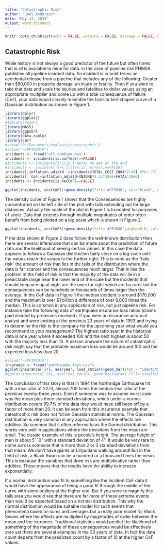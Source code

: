 ---
title: "Catastrophic Risk"
author: "Joel Anderson"
date: "May 17, 2019"
output: word_document
---

```{r setup, include=FALSE}
knitr::opts_chunk$set(echo = FALSE, warning = FALSE, message = FALSE, dpi = 300)
```

## Catastrophic Risk
While history is not always a good predictor of the future but often times that is all is available to mine for data.  In the case of pipeline risk PHMSA publishes all pipeline incident data.  An incident is in brief terms an accidental release from a pipeline that includes any of the following: Greater than $50,000 in property damage, an injury or fatality.  Then if you were to take that data and scale the injuries and fatalities to dollar values using an appropriate multiplier and come up with a total consequence of failure (CoF), your data would closely resemble the familiar bell-shaped curve of a Gaussian distribution as shown in Figure 1.
  
```{r import data, fig.cap="Figure 1: CoF Data Density Curve"}
library(dplyr)
library(ggplot2)
#library(readr)
library(MASS)
library(ggpubr)
library(data.table)
library(car)
#setwd("D:/Documents/Analysis/catastrophic")
#setwd("~/PPIM2019")
incidents <- fread("all_combine.csv")
incidents <- incidents[is.na(Year)==FALSE]
#incidents <- incidents[1:2716,] #Drop 40 NAs at the end
#incidents <- incidents %>% filter(is.na(Year)==FALSE)
incidents[,inflation_adjstd :=incidents$TOTAL_COST_IN84*2.49] #Per CPI calculator adjusted 1984 to 2019
incidents[, CoF:=inflation_adjstd+INJURE*0.33*10e6+FATAL*10e6]
incidents <- incidents[is.na(CoF)==FALSE]

ggplot(incidents, aes(CoF))+geom_density(fill='#FF3030', col='black', alpha=0.8)+theme_bw()+xlim(0,5e6)#+scale_x_log10()

```
  
The density curve of Figure 1 shows that the Consequences are highly concentrated on the left side of the plot with tails extending out for large distances.  Actually the scale of the plot in Figure 1 is truncated for purposes of scale.  Data that extends through multiple magnitudes of order often benefit from being plotted on a log scale which is shown in Figure 2. 
  
```{r CoF Data on a log scale, fig.cap="Figure 2: CoF Density Curve - log scale"}

ggplot(incidents, aes(CoF))+geom_density(fill='#FF3030',alpha=0.8, col='black')+theme_bw()+scale_x_log10()+labs(title = "Consequence of Failure", x="CoF ($) - Log Scale", y=NULL)+theme(axis.text.y = element_blank())
```

If the data shown in Figure 2 does follow the well-known distribution then there are several inferences that can be made about the prediction of future data and the likelihood of seeing certain values.  In this case the data appears to follows a Gaussian distribution fairly close on a log scale until the values reach the values to the further right.  This is none as the "tails risk" the amount of risk that lies in the tails of the distribution where the data is far scarcer and the consequences much larger. That in lies the problem in the field of risk is that the majority of the data will lie in a predictable range near the lower end of the scale but the incidents that should keep one up at night are the ones far right which are far rarer but the consequences can be hundreds or thousands of times larger than the average.  In the CoF data in Figure 1 the median incident is around \$170,000 and the maximum is over \$1 billion a difference of over 6,000 times the median.  This is common in any application of risk, not just pipeline risk.  For instance take the following data of earthquake insurance loss ratios (claims paid divided by premiums received).  If you were an insurance actuarial analyst and were looking at the previous 23 years of data in 1993 and trying to determine the risk to the company for the upcoming year what would you recommend to your management?  The highest ratio seen in the historical data is one year where it exceeded 100 and the next highest is about 50 with the majority less than 10.  A person unaware the nature of catastrophic risk might say that the probable maximum loss would be around 100 and the expected loss less than 20.
  
```{r insurance losses}
#setwd("~/PPIM2019")
insurance <- fread("earthquake_loss.csv")
ggplot(insurance[-24], aes(year, loss_ratio))+geom_bar(stat = "identity", fill='steelblue2',col='black')+theme_bw()+scale_y_continuous(breaks=seq(0,140,by=20))+labs(title = "Insurance Loss Ratios by Year",subtitle = "1971 - 1993", x="Year", Y="Loss Ratio")
#ggplot(insurance[-24], aes(loss_ratio))+geom_histogram( fill='steelblue2',col='black')+theme_bw()+scale_y_continuous(breaks = seq(0,10, by=2))
```
  
The conclusion of this story is that in 1994 the Northridge Earthquake hit with a loss ratio of 2273, almost 700 times the median loss ratio of the previous twenty-three years.  Even if someone was to assume worst case was the mean plus three standard deviations, which under a normal distribution covers 99.7% of the data they would have still been off by a factor of more than 20.  It can be seen from this insurance example that catastrophic risk does not follow Gaussian statistical norms.  The Gaussian distribution is very common in any application where the effects are additive.  So common that it often referred to as the Normal distribution.  This works very well in applications where the deviations from the mean are small.  The classic example of this is people's height.  The average height of men is about 5' 10" with a standard deviation of 4".  It would be very rare to come across someone that is more than 2 or 3 standard deviations from that mean.  We don't have giants or Lilliputians walking around!  But in the field of risk, a Black Swan can be a hundred or a thousand times the mean. This is because the variables that drive risk are multiplicative rather than additive.  These means that the results have the ability to increase exponentially.  
  
If a normal distribution was fit to something like the incident CoF data it would have the appearance of being a good fit through the middle of the curve with some outliers at the higher end.  But if you were to magnify this tails area you would see that there are far more of these extreme events than would be expected based on a normal distribution. This why the normal distribution would be suitable model for such events that phenomena based on sums and averages but a really poor model for Black Swans where the effects are multiplied by magnitudes of order between the mean and the extremes. Traditional statistics would predict the likelihood of something of the magnitude of these consequences would be effectively zero yet there are several examples in the 33 years of data. In fact the data count departs from the predicted count by a factor of 10 at the higher CoF values.

